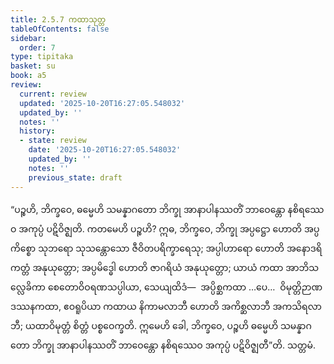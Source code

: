 ```yaml
---
title: 2.5.7 ကထာသုတ္တ
tableOfContents: false
sidebar:
  order: 7
type: tipitaka
basket: su
book: a5
review:
  current: review
  updated: '2025-10-20T16:27:05.548032'
  updated_by: ''
  notes: ''
  history:
  - state: review
    date: '2025-10-20T16:27:05.548032'
    updated_by: ''
    notes: ''
    previous_state: draft
---
```



<DynamicBreadcrumb />


<ReviewStatus review={frontmatter.review} showDetails={true} />

<HypothesisAnnotation frontmatter={frontmatter} />

<Division number="97" book="a5" e="ch" v="16" p="106">

<Paragraph number="585" book="a5">
“ပဉ္စဟိ, ဘိက္ခဝေ, ဓမ္မေဟိ သမန္နာဂတော ဘိက္ခု အာနာပါနဿတိံ ဘာဝေန္တော နစိရဿေဝ အကုပ္ပံ ပဋိဝိဇ္ဈတိ. ကတမေဟိ ပဉ္စဟိ? ဣဓ, ဘိက္ခဝေ, ဘိက္ခု အပ္ပဋ္ဌော ဟောတိ အပ္ပကိစ္စော သုဘရော သုသန္တောသော ဇီဝိတပရိက္ခာရေသု; အပ္ပါဟာရော ဟောတိ အနောဒရိကတ္တံ အနုယုတ္တော; အပ္ပမိဒ္ဓေါ ဟောတိ ဇာဂရိယံ အနုယုတ္တော; ယာယံ ကထာ အာဘိသလ္လေခိကာ စေတောဝိဝရဏသပ္ပါယာ, သေယျထိဒံ—  အပ္ပိစ္ဆကထာ …ပေ…  ဝိမုတ္တိဉာဏဒဿနကထာ, ဧဝရူပိယာ ကထာယ နိကာမလာဘီ ဟောတိ အကိစ္ဆလာဘီ အကသိရလာဘီ; ယထာဝိမုတ္တံ စိတ္တံ ပစ္စဝေက္ခတိ. ဣမေဟိ ခေါ, ဘိက္ခဝေ, ပဉ္စဟိ ဓမ္မေဟိ သမန္နာဂတော ဘိက္ခု အာနာပါနဿတိံ ဘာဝေန္တော နစိရဿေဝ အကုပ္ပံ ပဋိဝိဇ္ဈတီ”တိ.

</Paragraph>
</Division>

<Paragraph number="586" type="center" book="a5">
သတ္တမံ.
</Paragraph>